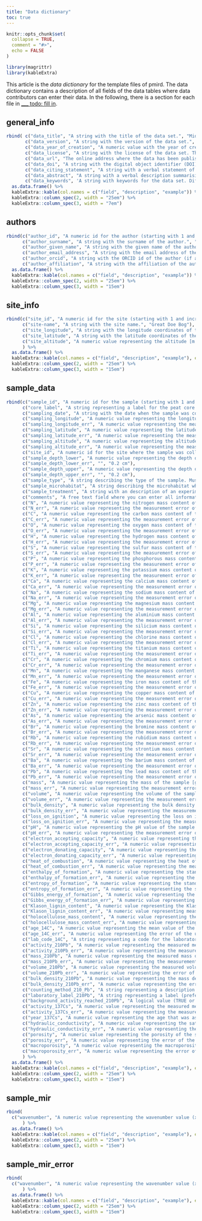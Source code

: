 ```yaml
---
title: "Data dictionary"
toc: true
---
```


```r
knitr::opts_chunk$set(
  collapse = TRUE,
  comment = "#>",
  echo = FALSE
)
```

```r
library(magrittr)
library(kableExtra)
```


This article is the *data dictionary* for the template files of pmird. The data dictionary contains a description of all fields of the data tables where data contributors can enter their data. In the following, there is a section for each file in [___ todo: fill in]().

## general_info

```r
rbind( c("data_title", "A string with the title of the data set.", "Mid infrared spectra and physicochemical data of two peat cores from Alaskian bogs."),
       c("data_version", "A string with the version of the data set.", "1.2"),
       c("data_year_of_creation", "A numeric value with the year of creation of the data set.", "2012"),
       c("data_license", "A string with the license of the data set. This must be CC-BY 4.0 for the data to be usable in pmird.", "CC-BY 4.0"),
       c("data_url", "The online address where the data has been published or is available (fill in if available).", "doerepo.org/data/df345.345.1233"),
       c("data_doi", "A string with the digital object identifier (DOI) of the data set (fill in if available).", "df345.345.1233"),
       c("data_citing_statement", "A string with a verbal statement of how to cite the data set. This will be used to automatically generate citations of the data set in pmird.", "John Doe (2012): Mid infrared spectra and physicochemical data of two peat cores from Alaskian bogs. URL: doerepo.org/data/df345.345.1233. DOI: df345.345.1233."),
       c("data_abstract", "A string with a verbal description summarising the data set.", "..."),
       c("data_keywords", 'A string with keywords for the data set. Different keywords have to be separated with ";". ___ todo: search if there is a common dictionary for terms to use.', "peat; FTIR; Alaska; bog; radiocarbon dating; nitrogen; carbon; oxygen; bulk density;")) %>%
  as.data.frame() %>%
  kableExtra::kable(col.names = c("field", "description", "example")) %>%
  kableExtra::column_spec(2, width = "25em") %>%
  kableExtra::column_spec(3, width = "7em")
```

## authors

```r
rbind(c("author_id", "A numeric id for the author (starting with 1 and increasing by 1).", "1"),
      c("author_surname", "A string with the surname of the author.", "Doe"),
      c("author_given_name", "A string with the given name of the author.", "John"),
      c("author_email_address", "A string with the email address of the author.", "john.doe@foo.com"),
      c("author_orcid", "A string with the ORCID id of the author (if available).", "0000-0002-3993-1182"),
      c("author_affiliation", "A string with the affiliation of the author.", "Institute for peat research, John Doe University, Main street 32, GB-34787")) %>%
  as.data.frame() %>%
  kableExtra::kable(col.names = c("field", "description", "example")) %>%
  kableExtra::column_spec(2, width = "25em") %>%
  kableExtra::column_spec(3, width = "15em")
```

## site_info

```r
rbind(c("site_id", "A numeric id for the site (starting with 1 and increasing by 1).", "1"),
      c("site-name", "A string with the site name.", "Great Doe Bog"),
      c("site_longitude", "A string with the longitude coordinates of the site (based on the WGS 84 reference system) [°W].", "79.982"),
      c("site_latitude", "A string with the latitude coordinates of the site (based on the WGS 84 reference system) [°N].", "40.446"),
      c("site_altitude", "A numeric value representing the altitude [m above sea level] of the site", "533")
      ) %>%
  as.data.frame() %>%
  kableExtra::kable(col.names = c("field", "description", "example"), escape = FALSE) %>%
  kableExtra::column_spec(2, width = "25em") %>%
  kableExtra::column_spec(3, width = "15em")
```

## sample_data

```r
rbind(c("sample_id", "A numeric id for the sample (starting with 1 and increasing by 1).", "1"),
      c("core_label", "A string representing a label for the peat core (if the sample was taken from a peat core). This can be a custom label.", "FT_II"),
      c("sampling_date", "A string with the date when the sample was collected (in the field) with the format YYYY-MM-DD.", "2010-05-15"),
      c("sampling_longitude", "A numeric value representing the longitude coordinates of the exact sampling position (based on the WGS 84 reference system) [°W].", "79.983"),
      c("sampling_longitude_err", "A numeric value representing the measurement error of the longitude coordinates of the exact sampling position (based on the WGS 84 reference system) [°W].", "0.003"),
      c("sampling_latitude", "A numeric value representing the latitude coordinates of the exact sampling position (based on the WGS 84 reference system) [°N].", "40.447"),
      c("sampling_latitude_err", "A numeric value representing the measurement error of the latitude coordinates of the exact sampling position (based on the WGS 84 reference system) [°N].", "0.005"),
      c("sampling_altitude", "A numeric value representing the altitude of the exact sampling position [m above sea level].", "543"),
      c("sampling_altitude_err", "A numeric value representing the measurement error of the altitude of the exact sampling position [m above sea level].", "5.2"),
      c("site_id", "A numeric id for the site where the sample was collected. This should be the corresponding value in the file site_info.csv.", "1"),
      c("sample_depth_lower", "A numeric value representing the depth of the lower boundary of a sample relative to the land surface (e.g. peat surface).", "15 cm"),
      c("sample_depth_lower_err", "", "0.2 cm"),
      c("sample_depth_upper", "A numeric value representing the depth of the upper boundary of a sample relative to the land surface (e.g. peat surface).", "12 cm"),
      c("sample_depth_upper_err", "", "0.2 cm"),
      c("sample_type", "A string describing the type of the sample. Must be one of 'peat', 'dom', 'vegetation', 'litter'. You can invent a new category if these are not matching.", "peat"),
      c("sample_microhabitat", "A string describing the microhabitat where the sample was collected. For peat, this should be one of 'hummock', 'hollow', 'lawn', 'pond'. In other cases, a custom value can be used.", "hummock"),
      c("sample_treatment", "A string with an description of an experimental tratment if this was applied. By default, this should be 'control', indicating that there was no manipulation. If there was any experimental manipulation, this can be abbreviated by a label (e.g. by a treatment level) that is defined in the textual description of the project (in the file 'description.docx').", "control"),
      c("comments", "A free text field where you can enter all information related to the sample that is not covered by the remaining fields. For example you could provide information on potential contamination sources, issues with specific parameters, additional information to the sampling site, e.g. present vegetation, past vegetation, specific conditions during sampling, ... .", "..."),
      c("N", "A numeric value representing the nitrogen mass content of the sample [mass-%].", "1.345"),
      c("N_err", "A numeric value representing the measurement error of the nitrogen mass content value of the sample [mass-%].", "0.02"),
      c("C", "A numeric value representing the carbon mass content of the sample [mass-%].", "35.44"),
      c("C_err", "A numeric value representing the measurement error of the carbon mass content value of the sample [mass-%].", "0.3"),
      c("O", "A numeric value representing the oxygen mass content of the sample [mass-%].", "28.54"),
      c("O_err", "A numeric value representing the measurement error of the oxygen mass content value of the sample [mass-%].", "1.2"),
      c("H", "A numeric value representing the hydrogen mass content of the sample [mass-%].", "5.16"),
      c("H_err", "A numeric value representing the measurement error of the hydrogen mass content value of the sample [mass-%].", "0.3"),
      c("S", "A numeric value representing the sulfur mass content of the sample [mass-ppm].", "472.0"),
      c("S_err", "A numeric value representing the measurement error of the sulfur mass content value of the sample [mass-ppm].", "12.4"),
      c("P", "A numeric value representing the phosphorous mass content of the sample [mass-ppm].", "263.6"),
      c("P_err", "A numeric value representing the measurement error of the phosphorous mass content value of the sample [mass-ppm].", "5.4"),
      c("K", "A numeric value representing the potassium mass content of the sample [mass-ppm].", "481.0"),
      c("K_err", "A numeric value representing the measurement error of the potassium mass content value of the sample [mass-ppm].", "5.6"),
      c("Ca", "A numeric value representing the calcium mass content of the sample [mass-ppm].", "1353.0"),
      c("Ca_err", "A numeric value representing the measurement error of the calcium mass content value of the sample [mass-ppm].", "7.6"),
      c("Na", "A numeric value representing the sodium mass content of the sample [mass-ppm].", "104.0"),
      c("Na_err", "A numeric value representing the measurement error of the sodium mass content value of the sample [mass-ppm].", "6.7"),
      c("Mg", "A numeric value representing the magnesium mass content of the sample [mass-ppm].", "520.0"),
      c("Mg_err", "A numeric value representing the measurement error of the magnesium mass content value of the sample [mass-ppm].", "3.2"),
      c("Al", "A numeric value representing the aluminium mass content of the sample [mass-ppm].", "859.0"),
      c("Al_err", "A numeric value representing the measurement error of the aluminium mass content value of the sample [mass-ppm].", "3.2"),
      c("Si", "A numeric value representing the silicium mass content of the sample [mass-ppm].", "1681.5"),
      c("Si_err", "A numeric value representing the measurement error of the silicium mass content value of the sample [mass-ppm].", "9.7"),
      c("Cl", "A numeric value representing the chlorine mass content of the sample [mass-ppm].", "410.0"),
      c("Cl_err", "A numeric value representing the measurement error of the chlorine mass content value of the sample [mass-ppm].", "5.4"),
      c("Ti", "A numeric value representing the titanium mass content of the sample [mass-ppm].", "523.6"),
      c("Ti_err", "A numeric value representing the measurement error of the titanium mass content value of the sample [mass-ppm].", "5.6"),
      c("Cr", "A numeric value representing the chromium mass content of the sample [mass-ppm].", "4.02"),
      c("Cr_err", "A numeric value representing the measurement error of the chromium mass content value of the sample [mass-ppm].", "0.04"),
      c("Mn", "A numeric value representing the manganese mass content of the sample [mass-ppm].", "23.6"),
      c("Mn_err", "A numeric value representing the measurement error of the manganese mass content value of the sample [mass-ppm].", "0.04"),
      c("Fe", "A numeric value representing the iron mass content of the sample [mass-ppm].", "468"),
      c("Fe_err", "A numeric value representing the measurement error of the iron mass content value of the sample [mass-ppm].", "2.3"),
      c("Cu", "A numeric value representing the copper mass content of the sample [mass-ppm].", "10.8"),
      c("Cu_err", "A numeric value representing the measurement error of the copper mass content value of the sample [mass-ppm].", "0.2"),
      c("Zn", "A numeric value representing the zinc mass content of the sample [mass-ppm].", "3.9"),
      c("Zn_err", "A numeric value representing the measurement error of the zinc mass content value of the sample [mass-ppm].", "0.3"),
      c("As", "A numeric value representing the arsenic mass content of the sample [mass-ppm].", "1.19"),
      c("As_err", "A numeric value representing the measurement error of the arsenic mass content value of the sample [mass-ppm].", "0.3"),
      c("Br", "A numeric value representing the bromine mass content of the sample [mass-ppm].", "26.55"),
      c("Br_err", "A numeric value representing the measurement error of the bromine mass content value of the sample [mass-ppm].", "0.5"),
      c("Rb", "A numeric value representing the rubidium mass content of the sample [mass-ppm].", "1.8"),
      c("Rb_err", "A numeric value representing the measurement error of the rubidium mass content value of the sample [mass-ppm].", "0.1"),
      c("Sr", "A numeric value representing the strontium mass content of the sample [mass-ppm].", "8.8"),
      c("Sr_err", "A numeric value representing the measurement error of the strontium mass content value of the sample [mass-ppm].", "0.2"),
      c("Ba", "A numeric value representing the barium mass content of the sample [mass-ppm].", "482.7"),
      c("Ba_err", "A numeric value representing the measurement error of the barium mass content value of the sample [mass-ppm].", "2"),
      c("Pb", "A numeric value representing the lead mass content of the sample [mass-ppm].", "29.72"),
      c("Pb_err", "A numeric value representing the measurement error of the lead mass content value of the sample [mass-ppm].", "0.4"),
      c("mass", "A numeric value representing the mass of the sample [g]. This is the mass of the extracted sample and masses of subsets of the sample may differ (for example: A peat layer dried at 105 degree C may have a mass of 200 g. This is the value to be reported. After milling, 10 g may be used to measure the pH value (this value should not be reported here, but in the description of the methods or in column 'comments'.))", "200"),
      c("mass_err", "A numeric value representing the measurement error of the mass of the sample [g].", "0.01"),
      c("volume", "A numeric value representing the volume of the sample [cm<sup>3</sup>].", "20"),
      c("volume_err", "A numeric value representing the measurement error of the volume of the sample [cm<sup>3</sup>].", "0.1 cm<sup>3</sup>"),
      c("bulk_density", "A numeric value representing the bulk density of the sample [g cm<sup>-3</sup>].", "0.2"),
      c("bulk_density_err", "A numeric value representing the measurement error of the bulk density of the sample [g cm<sup>-3</sup>].", "0.03"),
      c("loss_on_ignition", "A numeric value representing the loss on ignition of the sample [mass-%].", "87.5"),
      c("loss_on_ignition_err", "A numeric value representing the measurement error of the loss on ignition value of the sample [mass-%].", "4.3"),
      c("pH", "A numeric value representing the pH value of the sample.", "5.4"),
      c("pH_err", "A numeric value representing the measurement error of the pH value value of the sample.", "0.8"),
      c("electron_accepting_capacity", "A numeric value representing the electron accepting capacity (EAC) of the sample [&mu;mol (g C)<sup>-1</sup>].", "115.81"),
      c("electron_accepting_capacity_err", "A numeric value representing the measurement error of the electron accepting capacity (EAC) of the sample [&mu;mol (g C)<sup>-1</sup>].", "75.63"),
      c("electron_donating_capacity", "A numeric value representing the electron donating capacity (EDC) of the sample [&mu;mol (g C)<sup>-1</sup>].", "376.34"),
      c("electron_donating_capacity_err", "A numeric value representing the measurement error of the electron donating capacity (EDC) of the sample [&mu;mol (g C)<sup>-1</sup>].", "56.45"),
      c("heat_of_combustion", "A numeric value representing the heat of combustion of the sample (using a molecular formular informed by element measurements of the sample) [kJ mol<sup>-1</sup>].", "-780"),
      c("heat_of_combustion_err", "A numeric value representing the measurement error of the heat of combustion of the sample (using a molecular formular informed by element measurements of the sample) [kJ mol<sup>-1</sup>].", "25"),
      c("enthalpy_of_formation", "A numeric value representing the standard enthalpy of formation of the sample (using a molecular formular informed by element measurements of the sample) [kJ mol<sup>-1</sup>].", "450"),
      c("enthalpy_of_formation_err", "A numeric value representing the measurement error of the standard enthalpy of formation of the sample (using a molecular formular informed by element measurements of the sample) [kJ mol<sup>-1</sup>].", "25"),
      c("entropy_of_formation", "A numeric value representing the standard entropy of formation of the sample [J K<sup>-1</sup> mol<sup>-1</sup>].", "450"),
      c("entropy_of_formation_err", "A numeric value representing the standard entropy of formation of the sample [J K<sup>-1</sup> mol<sup>-1</sup>].", "20"),
      c("Gibbs_energy_of_formation", "A numeric value representing the standard Gibbs energy of formation of the sample [kJ mol<sup>-1</sup>].", "450"),
      c("Gibbs_energy_of_formation_err", "A numeric value representing the measurement error of the standard Gibbs energy of formation of the sample [kJ mol<sup>-1</sup>].", "25"),
      c("Klason_lignin_content", "A numeric value representing the Klason lignin content of the sample [mass-%].", "26"),
      c("Klason_lignin_content_err", "A numeric value representing measurement error of the Klason lignin content of the sample [mass-%].", "1"),
      c("holocellulose_mass_content", "A numeric value representing the holocellulose content of the sample [mass-%].", "45"),
      c("holocellulose_mass_content_err", "A numeric value representing measurement error of the holocellulose content of the sample [mass-%].", "1.5"),
      c("age_14C", "A numeric value representing the mean value of the uncalibrated <sup>14</sup>C age of the sample [yr BP].", "1200"),
      c("age_14C_err", "A numeric value representing the error of the uncalibrated <sup>14</sup>C age of the sample [yr].", "80"),
      c("lab_code_14C", "A string representing a code for the laboratory where the <sup>14</sup>C activities were measured (<sup>14</sup>C ages were determined).", "MAMS-"),
      c("activity_210Pb", "A numeric value representing the measured mean value of the <sup>210</sup>Pb activity of the sample [Bq kg<sup>-1</sup>].", "370"),
      c("activity_210Pb_err", "A numeric value representing the measurement error of the <sup>210</sup>Pb activity of the sample [Bq kg<sup>-1</sup>].", "12.3"),
      c("mass_210Pb", "A numeric value representing the measured mass of the subsample on which the <sup>210</sup>Pb activity of the sample was measured [g].", "6"),
      c("mass_210Pb_err", "A numeric value representing the measurement error of the mass of the subsample on which the <sup>210</sup>Pb activity of the sample was measured [g].", "0.01"),
      c("volume_210Pb", "A numeric value representing the measured volume of the subsample on which the <sup>210</sup>Pb activity of the sample was measured [cm<sup>3</sup>].", "10"),
      c("volume_210Pb_err", "A numeric value representing the error of the volume of the subsample on which the <sup>210</sup>Pb activity of the sample was measured [cm<sup>3</sup>].", "0.1"),
      c("bulk_density_210Pb", "A numeric value representing the mass density of the subsample on which the <sup>210</sup>Pb activity of the sample was measured [g cm<sup>-3</sup>].", "0.2"),
      c("bulk_density_210Pb_err", "A numeric value representing the error of the mass density of the subsample on which the <sup>210</sup>Pb activity of the sample was measured [g cm<sup>-3</sup>].", "0.03"),
      c("counting_method_210_Pb", "A string representing a description of the counting method used for measuring the <sup>210</sup>Pb activities (one of alpha, beta or gamma).", "alpha"),
      c("laboratory_label_210Pb", "A string representing a label (preferentially a code, similarly to lab_code_14C) for the laboratory where the <sup>210</sup>Pb activities were measured.", "MAMS-"),
      c("background_activity_reached_210Pb", "A logical value (TRUE or FALSE) indicating if the corresponding  <sup>210</sup>Pb activity in the same row (activity_210Pb) represents (according to the interpretation of the person who dated the core) the supported (background) <sup>210</sup>Pb activity (TRUE) or not (FALSE).", "TRUE"),
      c("activity_137Cs", "A numeric value representing the measured mean value of the <sup>137</sup>Cs activity of the sample [DPM g<sup>-1</sup>] (DPM are disintegrations per second).", "9.1"),
      c("activity_137Cs_err", "A numeric value representing the measurement error of the <sup>137</sup>Cs activity of the sample [DPM g<sup>-1</sup>] (DPM are disintegrations per second).", "1.2"),
      c("year_137Cs", "A numeric value representing the age that was assigned to the sample based on the <sup>137</sup>Cs activity inventory [yr AD] (e.g. by relating it to the date of the Chernobyl accident).", "1963"),
      c("hydraulic_conductivity", "A numeric value representing the saturated hydraulic conductivity (K<sub>s</sub>) of the sample [cm h<sup>-1</sup>].", "4.7863"),
      c("hydraulic_conductivity_err", "A numeric value representing the error of the saturated hydraulic conductivity (K<sub>s</sub>) of the sample [cm h<sup>-1</sup>].", "0.02"),
      c("porosity", "A numeric value representing the porosity of the sample [volume-%].", "82.3"),
      c("porosity_err", "A numeric value representing the error of the porosity of the sample [volume-%].", "2.4"),
      c("macroporosity", "A numeric value representing the macroporosity of the sample [volume-%]. Since the term 'macroporosity' is ambiguous, the term should be defined in the description of the methods if values are available.", "56.3"),
      c("macroporosity_err", "A numeric value representing the error of the macroporosityporosity of the sample [volume-%].", "2.4")
      ) %>%
  as.data.frame() %>%
  kableExtra::kable(col.names = c("field", "description", "example"), escape = FALSE) %>%
  kableExtra::column_spec(2, width = "25em") %>%
  kableExtra::column_spec(3, width = "15em")
```

## sample_mir

```r
rbind(
  c("wavenumber", "A numeric value representing the wavenumber value (x axis value) of the mid infrared spectra [cm<sup>-1</sup>].", "599.2")
      ) %>%
  as.data.frame() %>%
  kableExtra::kable(col.names = c("field", "description", "example"), escape = FALSE) %>%
  kableExtra::column_spec(2, width = "25em") %>%
  kableExtra::column_spec(3, width = "15em")
```

## sample_mir_error

```r
rbind(
  c("wavenumber", "A numeric value representing the wavenumber value (x axis value) of the mid infrared spectra [cm<sup>-1</sup>].", "599.2")
      ) %>%
  as.data.frame() %>%
  kableExtra::kable(col.names = c("field", "description", "example"), escape = FALSE) %>%
  kableExtra::column_spec(2, width = "25em") %>%
  kableExtra::column_spec(3, width = "15em")
```

